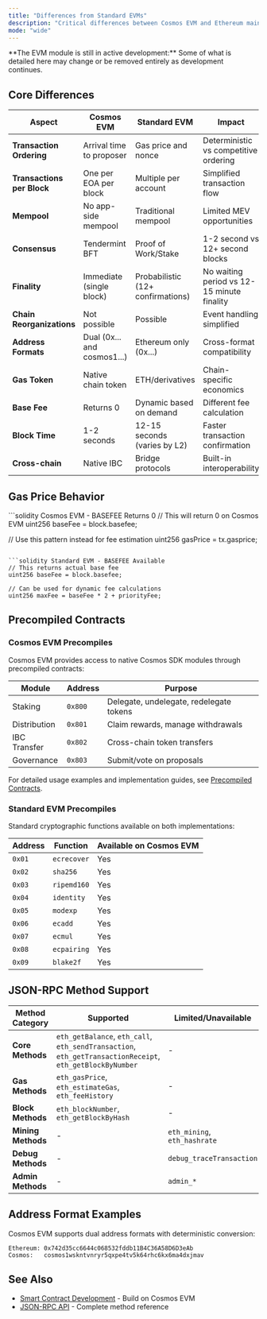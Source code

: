 ```yaml
---
title: "Differences from Standard EVMs"
description: "Critical differences between Cosmos EVM and Ethereum mainnet/L2s that affect smart contract behavior and infrastructure operation"
mode: "wide"
---
```


<Warning>
  **The EVM module is still in active development:** Some of what is detailed here may change or be removed entirely as development continues.
</Warning>

## Core Differences

| Aspect | Cosmos EVM | Standard EVM | Impact |
|--------|------------|--------------|---------|
| **Transaction Ordering** | Arrival time to proposer | Gas price and nonce | Deterministic vs competitive ordering |
| **Transactions per Block** | One per EOA per block | Multiple per account | Simplified transaction flow |
| **Mempool** | No app-side mempool | Traditional mempool | Limited MEV opportunities |
| **Consensus** | Tendermint BFT | Proof of Work/Stake | 1-2 second vs 12+ second blocks |
| **Finality** | Immediate (single block) | Probabilistic (12+ confirmations) | No waiting period vs 12-15 minute finality |
| **Chain Reorganizations** | Not possible | Possible | Event handling simplified |
| **Address Formats** | Dual (0x... and cosmos1...) | Ethereum only (0x...) | Cross-format compatibility |
| **Gas Token** | Native chain token | ETH/derivatives | Chain-specific economics |
| **Base Fee** | Returns 0 | Dynamic based on demand | Different fee calculation |
| **Block Time** | 1-2 seconds | 12-15 seconds (varies by L2) | Faster transaction confirmation |
| **Cross-chain** | Native IBC | Bridge protocols | Built-in interoperability |

## Gas Price Behavior

<CodeGroup>
```solidity Cosmos EVM - BASEFEE Returns 0
// This will return 0 on Cosmos EVM
uint256 baseFee = block.basefee;

// Use this pattern instead for fee estimation
uint256 gasPrice = tx.gasprice;
```

```solidity Standard EVM - BASEFEE Available
// This returns actual base fee
uint256 baseFee = block.basefee;

// Can be used for dynamic fee calculations
uint256 maxFee = baseFee * 2 + priorityFee;
```
</CodeGroup>

## Precompiled Contracts

### Cosmos EVM Precompiles

Cosmos EVM provides access to native Cosmos SDK modules through precompiled contracts:

| Module | Address | Purpose |
|--------|---------|---------|
| Staking | `0x800` | Delegate, undelegate, redelegate tokens |
| Distribution | `0x801` | Claim rewards, manage withdrawals |
| IBC Transfer | `0x802` | Cross-chain token transfers |
| Governance | `0x803` | Submit/vote on proposals |

For detailed usage examples and implementation guides, see [Precompiled Contracts](/docs/evm/developers/precompiles).

### Standard EVM Precompiles

Standard cryptographic functions available on both implementations:

| Address | Function | Available on Cosmos EVM |
|---------|----------|-------------------------|
| `0x01` | `ecrecover` | Yes |
| `0x02` | `sha256` | Yes |
| `0x03` | `ripemd160` | Yes |
| `0x04` | `identity` | Yes |
| `0x05` | `modexp` | Yes |
| `0x06` | `ecadd` | Yes |
| `0x07` | `ecmul` | Yes |
| `0x08` | `ecpairing` | Yes |
| `0x09` | `blake2f` | Yes |

## JSON-RPC Method Support

| Method Category | Supported | Limited/Unavailable | Notes |
|----------------|-----------|-------------------|-------|
| **Core Methods** | `eth_getBalance`, `eth_call`, `eth_sendTransaction`, `eth_getTransactionReceipt`, `eth_getBlockByNumber` | - | Full compatibility |
| **Gas Methods** | `eth_gasPrice`, `eth_estimateGas`, `eth_feeHistory` | - | Standard behavior |
| **Block Methods** | `eth_blockNumber`, `eth_getBlockByHash` | - | Immediate finality |
| **Mining Methods** | - | `eth_mining`, `eth_hashrate` | Not applicable |
| **Debug Methods** | - | `debug_traceTransaction` | Limited availability |
| **Admin Methods** | - | `admin_*` | Chain-specific implementation |

## Address Format Examples

Cosmos EVM supports dual address formats with deterministic conversion:

```
Ethereum: 0x742d35cc6644c068532fddb11B4C36A58D6D3eAb
Cosmos:   cosmos1wskntvnryr5qxpe4tv5k64rhc6kx6ma4dxjmav
```

## See Also

- [Smart Contract Development](/docs/evm/developers/smart-contracts) - Build on Cosmos EVM
- [JSON-RPC API](/docs/api-reference/evm-jsonrpc) - Complete method reference